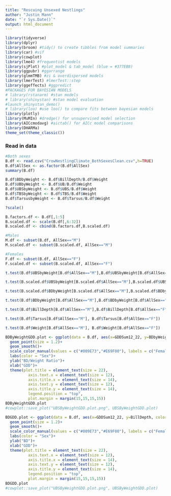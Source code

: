 ```yaml
---
title: "Rescuing Unsexed Nestlings"
author: "Justin Mann"
date: "`r Sys.Date()`"
output: html_document
---
```


```r
library(tidyverse)
library(dplyr)
library(broom) #tidy() to create tibbles from model summaries
library(car) #vif
library(cowplot)
library(lme4) #frequentist models  
library(sjPlot) #plot_model & tab_model (blue = #377EB8)
library(ggpubr) #ggarrange
library(glmmTMB) #zi & overdispersed models
library(lmerTest) #lmerTest::step
library(ggeffects) #ggpredict
#PACKAGES FOR BAYESIAN MODELS
# library(rstanarm) #stan models
# library(shinystan) #stan model evaluation
#launch_shinystan_demo()
# library(loo) #use loo() to compare fits between bayesian models
library(plotly)
library(MuMIn) #dredge() for unsupervised model selection
library(AICcmodavg) #aictab() for AICc model comparisons
library(DHARMa)
theme_set(theme_classic())
```

### Read in data

```r
#Both sexes
B.df <- read.csv("CrowNestlingClimate_BothSexesClean.csv",h=TRUE)
B.df$AllSex <- as.factor(B.df$AllSex)
summary(B.df)

B.df$BDbyWeight <- B.df$BillDepth/B.df$Weight
B.df$UBbyWeight <- B.df$UB/B.df$Weight
B.df$UBSbyWeight <- B.df$UBS/B.df$Weight
B.df$TBSbyWeight <- B.df$TBS/B.df$Weight
B.df$TarsusbyWeight <- B.df$Tarsus/B.df$Weight

?scale()

B.factors.df <- B.df[,1:5]
B.scaled.df <- scale(B.df[,6:32])
B.scaled.df <- cbind(B.factors.df,B.scaled.df)

#Males
M.df <- subset(B.df, AllSex=="M")
M.scaled.df <- subset(B.scaled.df, AllSex=="M")

#Females 
F.df <- subset(B.df, AllSex=="F")
F.scaled.df <- subset(B.scaled.df, AllSex=="F")
```


```r
t.test(B.df$UBSbyWeight[B.df$AllSex=="M"],B.df$UBSbyWeight[B.df$AllSex=="F"])
```
```r
t.test(B.scaled.df$UBSbyWeight[B.scaled.df$AllSex=="M"],B.scaled.df$UBSbyWeight[B.scaled.df$AllSex=="F"])
```

```r
t.test(B.scaled.df$BDbyWeight[B.scaled.df$AllSex=="M"],B.scaled.df$BDbyWeight[B.scaled.df$AllSex=="F"])
```

```r
t.test(B.df$BDbyWeight[B.df$AllSex=="M"],B.df$BDbyWeight[B.df$AllSex=="F"])
```

```r
t.test(B.df$BillDepth[B.df$AllSex=="M"],B.df$BillDepth[B.df$AllSex=="F"])
```


```r
t.test(B.df$Tarsus[B.df$AllSex=="M"], B.df$Tarsus[B.df$AllSex=="F"])
```

```r
t.test(B.df$Weight[B.df$AllSex=="M"], B.df$Weight[B.df$AllSex=="F"])
```

```r
BDByWeightGDD.plot <- ggplot(data = B.df, aes(x=GDDSum12_22, y=BDbyWeight, color=AllSex))+
  geom_point(size = 1.2)+
  geom_smooth()+
  scale_color_manual(values = c("#009E73","#E69F00"), labels = c("Female","Male"))+
  labs(color = "Sex")+
  ylab("BD/Weight Ratio")+
  xlab("GDD")+
  theme(plot.title = element_text(size = 22),
          axis.text.x = element_text(size = 12),
          axis.title.x = element_text(size = 14),
          axis.text.y = element_text(size = 12),
          axis.title.y = element_text(size = 14),
          legend.position = "top",
          plot.margin = margin(15,15,15,15))
BDByWeightGDD.plot
#cowplot::save_plot("UBSByWeightGDD.plot.png", UBSByWeightGDD.plot)
```

```r
BDGDD.plot <- ggplot(data = B.df, aes(x=GDDSum12_22, y=BillDepth, color=AllSex))+
  geom_point(size = 1.2)+
  geom_smooth()+
  scale_color_manual(values = c("#009E73","#E69F00"), labels = c("Female","Male"))+
  labs(color = "Sex")+
  ylab("BD")+
  xlab("GDD")+
  theme(plot.title = element_text(size = 22),
          axis.text.x = element_text(size = 12),
          axis.title.x = element_text(size = 14),
          axis.text.y = element_text(size = 12),
          axis.title.y = element_text(size = 14),
          legend.position = "top",
          plot.margin = margin(15,15,15,15))
BDGDD.plot
#cowplot::save_plot("UBSByWeightGDD.plot.png", UBSByWeightGDD.plot)
```
